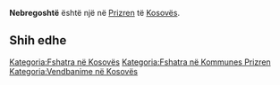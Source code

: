 {{Fshat në 
 | Emri                = Nebregoshtë
 | EmriAlt                = 
 | NAME_SHORT_FORM=      
 | NAME_GENERIC=      
 | NAME_SORT_NAME_RO=      NEBREGOSHTE
 | FULL_NAME_RO = Nebregoshtë
 | FULL_NAME_ND_RO=Nebregoshte
 | SORT_NAME_RG=NEBREGOSHTE
 | FULL_NAME_RG=Nebregoshtë
 | FULL_NAME_ND_RG=Nebregoshte
 | SRP_NAME_SHORT_FORM=      
 | SRP_NAME_GENERIC=      
 | SRP_NAME_SORT_NAME_RO=      
 | SRP_FULL_NAME_RO = 
 | SRP_FULL_NAME_ND_RO=
 | SRP_SORT_NAME_RG=
 | SRP_FULL_NAME_RG=
 | SRP_FULL_NAME_ND_RG=
 | Emri (Rasa dhanore) = 
 | Figura              = 
 | Shteti              = Kosovo
 | Komuna              = Prizren
 | Kodi postar         = 
 | Sipërfaqja          = 

 | Popullsia           = 

 | Regj. i popullsisë  = 
 | Dend. e popullsisë  = 
 | Faqja zyrtare       = 
 <!--- Koordinatat ----> 
 | Gjerësia            = 42.15
 | Gjatësia            = 20.823889
 | Lartësia            = 
}}
'''Nebregoshtë''' është një [[]] në [[Prizren]] të [[Kosovës]].

<!-- == Gjeografia == -->
<!-- == Historia == -->
<!-- == Demografia == -->
== Shih edhe ==
{{Komuna Prizren}}
{{Kosovo-Administrata-Cung}}

[[Kategoria:Fshatra në Kosovës]]
[[Kategoria:Fshatra në Kommunes Prizren]]
[[Kategoria:Vendbanime në Kosovës]]